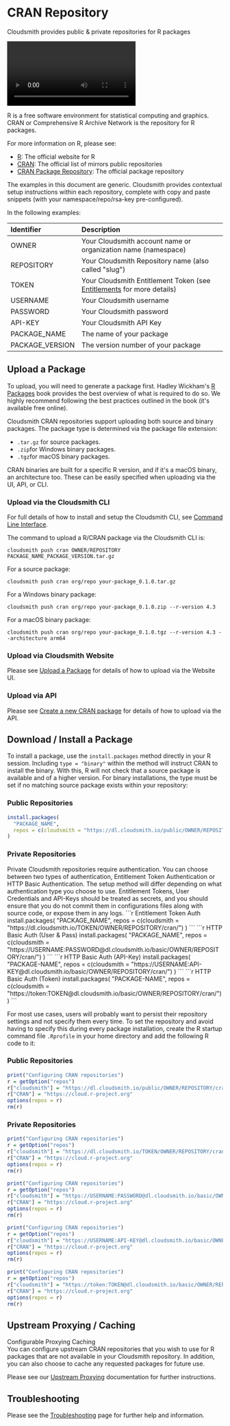 
# CRAN Repository

Cloudsmith provides public & private repositories for R packages

<Video wistiaId="ythvj8mojm"></Video>

R is a free software environment for statistical computing and graphics. CRAN or Comprehensive R Archive Network is the repository for R packages.

For more information on R, please see:

- [R](https://www.r-project.org): The official website for R
- [CRAN](https://cran.r-project.org/mirrors.html): The official list of mirrors public repositories
- [CRAN Package Repository](https://cran.r-project.org/web/packages/index.html): The official package repository


<Note variant="note" headline="Contextual Documentation">
  The examples in this document are generic. Cloudsmith provides contextual setup instructions within each repository, complete with copy and paste snippets (with your namespace/repo/rsa-key pre-configured).
</Note>

In the following examples: 

| Identifier      | Description                                                                               |
| :-------------- | :---------------------------------------------------------------------------------------- |
| OWNER           | Your Cloudsmith account name or organization name (namespace)                             |
| REPOSITORY      | Your Cloudsmith Repository name (also called "slug")                                      |
| TOKEN           | Your Cloudsmith Entitlement Token (see [Entitlements](/distributing-your-software/entitlement-tokens) for more details) |
| USERNAME        | Your Cloudsmith username                                                                  |
| PASSWORD        | Your Cloudsmith password                                                                  |
| API-KEY         | Your Cloudsmith API Key                                                                   |
| PACKAGE_NAME    | The name of your package                                                                  |
| PACKAGE_VERSION | The version number of your package                                                        |

## Upload a Package

To upload, you will need to generate a package first. Hadley Wickham's [R Packages](http://r-pkgs.had.co.nz/) book provides the best overview of what is required to do so. We highly recommend following the best practices outlined in the book (it's available free online).

Cloudsmith CRAN repositories support uploading both source and binary packages. The package type is determined via the package file extension: 

- `.tar.gz` for source packages.
- `.zip`for Windows binary packages.
- `.tgz`for macOS binary packages. 

CRAN binaries are built for a specific R version, and if it's a macOS binary, an architecture too. These can be easily specified when uploading via the UI, API, or CLI.

### Upload via the Cloudsmith CLI

For full details of how to install and setup the Cloudsmith CLI, see [Command Line Interface](/getting-started/cli).

The command to upload a R/CRAN package via the Cloudsmith CLI is: 

```shell
cloudsmith push cran OWNER/REPOSITORY PACKAGE_NAME_PACKAGE_VERSION.tar.gz
```

For a source package:

```shell
cloudsmith push cran org/repo your-package_0.1.0.tar.gz
```

For a Windows binary package:

```shell
cloudsmith push cran org/repo your-package_0.1.0.zip --r-version 4.3
```

For a macOS binary package:

```shell
cloudsmith push cran org/repo your-package_0.1.0.tgz --r-version 4.3 --architecture arm64
```

### Upload via Cloudsmith Website

Please see [Upload a Package](/artifacts/package-upload) for details of how to upload via the Website UI.

### Upload via API

Please see [Create a new CRAN package](https://help.cloudsmith.io/reference/packages_upload_cran) for details of how to upload via the API. 

## Download / Install a Package

To install a package, use the `install.packages` method directly in your R session. Including `type = "binary"` within the method will instruct CRAN to install the binary. With this, R will not check that a source package is available and of a higher version. For binary installations, the type must be set if no matching source package exists within your repository: 

### Public Repositories

```r
install.packages(
  "PACKAGE_NAME",
  repos = c(cloudsmith = "https://dl.cloudsmith.io/public/OWNER/REPOSITORY/cran/")
)
```

### Private Repositories

<Note variant="note" headline="Private repositories">
Private Cloudsmith repositories require authentication.  You can choose between two types of authentication, Entitlement Token Authentication or HTTP Basic Authentication. 
The setup method will differ depending on what authentication type you choose to use.
</Note>

<Note variant="warning" headline="Warning">
Entitlement Tokens, User Credentials and API-Keys should be treated as secrets, and you should ensure that you do not commit them in configurations files along with source code, or expose them in any logs.
</Note>
```r Entitlement Token Auth
install.packages(
  "PACKAGE_NAME",
  repos = c(cloudsmith = "https://dl.cloudsmith.io/TOKEN/OWNER/REPOSITORY/cran/")
)
```
```r HTTP Basic Auth (User & Pass)
install.packages(
  "PACKAGE_NAME",
  repos = c(cloudsmith = "https://USERNAME:PASSWORD@dl.cloudsmith.io/basic/OWNER/REPOSITORY/cran/")
)
```
```r HTTP Basic Auth (API-Key)
install.packages(
  "PACKAGE-NAME",
  repos = c(cloudsmith = "https://USERNAME:API-KEY@dl.cloudsmith.io/basic/OWNER/REPOSITORY/cran/")
)
```
```r HTTP Basic Auth (Token)
install.packages(
  "PACKAGE-NAME",
  repos = c(cloudsmith = "https://token:TOKEN@dl.cloudsmith.io/basic/OWNER/REPOSITORY/cran/")
)
```

For most use cases, users will probably want to persist their repository settings and not specify them every time. To set the repository and avoid having to specify this during every package installation, create the R startup command file `.Rprofile` in your home directory and add the following R code to it:

### Public Repositories

```r
print("Configuring CRAN repositories")
r = getOption("repos")
r["cloudsmith"] = "https://dl.cloudsmith.io/public/OWNER/REPOSITORY/cran/"
r["CRAN"] = "https://cloud.r-project.org"
options(repos = r)
rm(r)
```

### Private Repositories

```r Entitlement Token Auth
print("Configuring CRAN repositories")
r = getOption("repos")
r["cloudsmith"] = "https://dl.cloudsmith.io/TOKEN/OWNER/REPOSITORY/cran/"
r["CRAN"] = "https://cloud.r-project.org"
options(repos = r)
rm(r)
```
```r HTTP Basic Auth (User & Pass)
print("Configuring CRAN repositories")
r = getOption("repos")
r["cloudsmith"] = "https://USERNAME:PASSWORD@dl.cloudsmith.io/basic/OWNER/REPOSITORY/cran/"
r["CRAN"] = "https://cloud.r-project.org"
options(repos = r)
rm(r)
```
```r HTTP Basic Auth (API-Key)
print("Configuring CRAN repositories")
r = getOption("repos")
r["cloudsmith"] = "https://USERNAME:API-KEY@dl.cloudsmith.io/basic/OWNER/REPOSITORY/cran/"
r["CRAN"] = "https://cloud.r-project.org"
options(repos = r)
rm(r)
```
```r HTTP Basic Auth (Token)
print("Configuring CRAN repositories")
r = getOption("repos")
r["cloudsmith"] = "https://token:TOKEN@dl.cloudsmith.io/basic/OWNER/REPOSITORY/cran/"
r["CRAN"] = "https://cloud.r-project.org"
options(repos = r)
rm(r)
```

## Upstream Proxying / Caching

<span class="cs-tag cs-tag-dark-green">Configurable Proxying</span> <span class="cs-tag cs-tag-orange">Caching</span>  
You can configure upstream CRAN repositories that you wish to use for R packages that are not available in your Cloudsmith repository. In addition, you can also choose to cache any requested packages for future use.

Please see our [Upstream Proxying](/tbc/upstream-proxying-and-caching) documentation for further instructions.

## Troubleshooting

Please see the [Troubleshooting](/troubleshooting) page for further help and information.
